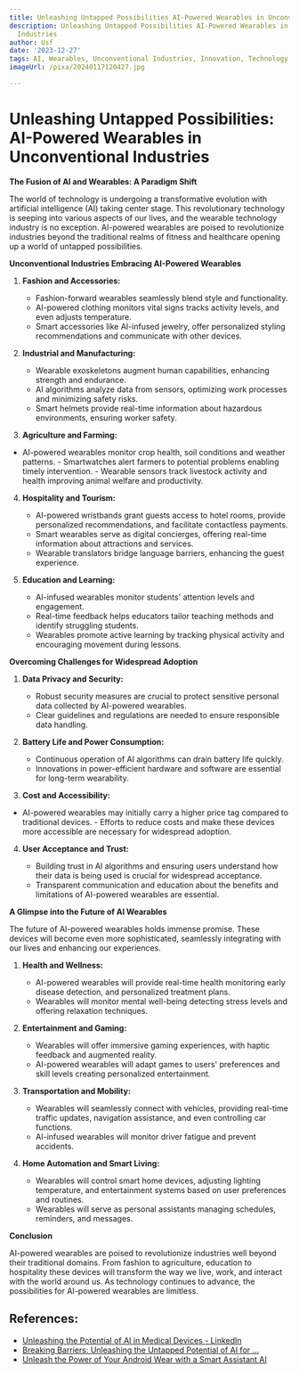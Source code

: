 ```yaml
---
title: Unleashing Untapped Possibilities AI-Powered Wearables in Unconventional Industries
description: Unleashing Untapped Possibilities AI-Powered Wearables in Unconventional
  Industries
author: Usf
date: '2023-12-27'
tags: AI, Wearables, Unconventional Industries, Innovation, Technology, Potential
imageUrl: /pixa/20240117120427.jpg

---
```

# Unleashing Untapped  Possibilities: AI-Powered Wearables in Unconventional Industries

**The Fusion of AI and Wearables: A Paradigm Shift**

The world of technology is undergoing  a transformative evolution with artificial intelligence (AI) taking center  stage. This revolutionary technology is seeping into various aspects of our lives, and the wearable technology industry is no exception. AI-powered wearables are poised to revolutionize industries beyond the traditional realms of fitness and healthcare opening up a world of untapped possibilities.

**Unconventional Industries  Embracing AI-Powered Wearables**

1. **Fashion and  Accessories:**

   - Fashion-forward wearables seamlessly blend style and functionality.
   - AI-powered  clothing monitors  vital signs tracks activity levels, and even adjusts temperature.
   - Smart accessories like AI-infused jewelry, offer personalized styling recommendations and communicate with other devices.

2. **Industrial and Manufacturing:**

     - Wearable exoskeletons augment human capabilities, enhancing strength and endurance.
   - AI algorithms analyze data from sensors,  optimizing  work processes and minimizing safety risks.
   - Smart helmets provide real-time information about hazardous environments, ensuring worker  safety.

3.  **Agriculture and Farming:**

   - AI-powered wearables monitor crop health, soil conditions and weather patterns.
    - Smartwatches alert  farmers to potential problems enabling timely intervention.
    - Wearable sensors  track livestock activity and health improving animal welfare and productivity.

4. **Hospitality  and Tourism:**

   - AI-powered wristbands grant guests access to hotel rooms, provide personalized recommendations, and facilitate  contactless payments.
   - Smart  wearables serve as  digital concierges, offering real-time information about attractions and  services.
   - Wearable translators bridge language barriers, enhancing the guest experience.

5. **Education and Learning:**

   - AI-infused wearables monitor students' attention levels and engagement.
    - Real-time feedback helps educators tailor teaching methods  and identify struggling students.
    - Wearables promote  active learning by tracking physical activity and encouraging movement during lessons.

**Overcoming Challenges for Widespread Adoption**

1. **Data Privacy and Security:**

    -  Robust security measures are crucial to  protect  sensitive  personal data collected by AI-powered wearables.
   - Clear guidelines and regulations are needed to ensure responsible data handling.

2. **Battery Life and Power Consumption:**

    - Continuous  operation of AI  algorithms can  drain battery life quickly.
   - Innovations  in power-efficient  hardware and software are  essential for long-term wearability.

3.  **Cost and Accessibility:**

   - AI-powered wearables  may  initially carry a higher  price tag compared to traditional devices.
    - Efforts to reduce costs and make these devices more accessible are necessary for widespread adoption.

4. **User Acceptance and Trust:**

   -  Building trust in AI algorithms and ensuring users understand how their data  is being used is crucial for widespread acceptance.
   - Transparent communication and education about the benefits and limitations of AI-powered wearables are essential.

**A Glimpse into the Future of AI Wearables**

The  future of AI-powered wearables holds  immense promise. These devices will become even more sophisticated,  seamlessly integrating  with our lives and enhancing our experiences.

1. **Health and Wellness:**

   - AI-powered wearables will provide real-time health monitoring early disease detection, and personalized treatment plans.
    - Wearables will monitor mental well-being detecting stress levels and offering relaxation  techniques.

2. **Entertainment and Gaming:**

    - Wearables will  offer immersive gaming experiences, with haptic feedback and augmented reality.
   -  AI-powered wearables will adapt  games to users'  preferences  and skill levels creating personalized entertainment.

3. **Transportation and Mobility:**

    -  Wearables will seamlessly connect with vehicles, providing real-time traffic updates, navigation assistance,  and even controlling  car functions.
   - AI-infused wearables will monitor driver fatigue and prevent accidents.

4. **Home Automation and Smart Living:**

   - Wearables will control  smart home devices,  adjusting lighting temperature, and entertainment systems based on user preferences and routines.
   - Wearables will serve as personal  assistants managing schedules, reminders, and messages.

**Conclusion**

AI-powered wearables are  poised to revolutionize industries well beyond  their traditional domains. From fashion to agriculture,  education to hospitality these devices will transform the way we live, work, and interact with the world around us. As technology continues to advance, the possibilities for AI-powered wearables are limitless.

## References:
- [Unleashing the Potential of AI in Medical Devices - LinkedIn](https://www.linkedin.com/pulse/unleashing-potential-ai-medical-devices-sandy-gunn)
- [Breaking Barriers: Unleashing the Untapped Potential of AI for ...](https://www.linkedin.com/pulse/breaking-barriers-unleashing-untapped)
- [Unleash the Power of Your Android Wear with a Smart Assistant AI](https://texta.ai/blog/ai-technology/unleash-the-power-of-your-android-wear-with-a-smart-assistant-ai)
